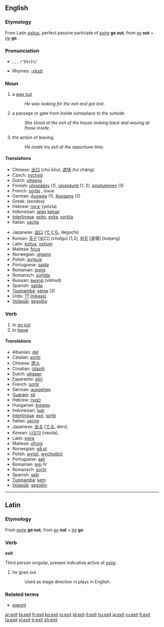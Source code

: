 ==English==

===Etymology===
From Latin ''[[exitus]]'', perfect passive participle of  ''[[exire]]'' '''go out''', from ''[[ex]]'' '''out''' + ''[[ire]]'' '''go'''.

===Pronunciation===
*{{IPA|/ˈɛgzɪt/}}, {{IPAchar|/ˈɛksɪt/}}, {{SAMPA|/"EgzIt/}}, <tt>/"EksIt/</tt>
*Rhymes: [[Rhymes:English:-ɛksɪt|-ɛksɪt]]

===Noun===
{{en-noun}}

# a [[way out]]
#:''He was looking for the exit and got lost''.
# a passage or gate from inside someplace to the outside
#:''She stood at the exit of the house looking back and waving at those inside''.
# the action of leaving
#:''He made his exit at the opportune time''.

====Translations====
{{top}}
*Chinese: [[出口]] (chū kǒu), [[退场]] (tuì chǎng)
*Czech: [[východ]]
*Dutch: [[uitgang]]
*Finnish: [[ulospääsy]] (1), [[uloskäynti]] (1, 2), [[poistuminen]] (3)
*French: [[sortie]] {{f}}, issue {{f}}
*German: [[Ausweg]] {{m}} (1), [[Ausgang]] {{m}} (2)
*Greek: (exodos)
*Hebrew: [[יציאה]] (yetzia)
*Indonesian: [[jalan]] [[keluar]]
*[[Interlingua]]: [[exito]], [[exita]], [[sortita]]
*Italian: [[uscita]] {{f}}
{{mid}}
*Japanese: [[出口]] ([[でぐち]], deguchi)
*Korean: [[출구]] [出口] (chulgu) (1,2), [[퇴장]] [退場] (toejang)
*Latin: [[exitus]], [[ostium]]
*Maltese: [[ħruġ]]
*Norwegian: [[utgang]]
*Polish: [[wyjście]] {{n}}
*Portuguese: [[saída]] {{f}}
*Romanian: [[ieşire]] {{f}}
*Romansch: [[sortida]] {{f}}
*Russian: [[выход]] (vikhod)
*Spanish: [[salida]] {{f}}
*[[Tupinambá]]: [[sema]] (3)
*Urdu: [[??]] [[(nikaas)]] {{m}}
*[[Volapük]]: [[segolöp]]
{{bottom}}

===Verb===
{{en-verb}}

# to [[go out]]
# to [[leave]]

====Translations====
{{top}}
*Albanian: [[del]]
*Catalan: [[sortir]]
*Chinese: [[熄火]]
*Croatian: [[izlaziti]]
*Dutch: [[uit]][[gaan]]
*Esperanto: [[el]][[iri]]
*French: [[sortir]]
*German: [[aus]][[gehen]]
*[[Guarani]]: [[sẽ]]
*Hebrew: [[לצאת]]
*Hungarian: [[ki]][[megy]]
*Indonesian: [[luar]]
*[[Interlingua]]: [[exir]], [[sortir]]
*Italian: [[uscire]]
*Japanese: [[出る]] ([[でる]], deru)
*Korean: [[나오다]] (naoda),
*Latin: [[exire]]
*Maltese: [[oħroġ]]
*Norwegian: [[gå ut]]
*Polish: [[wyjść]], [[wychodzić]]
*Portuguese: [[sair]]
*Romanian: [[ieşi]] ''IV''
*Romansch: [[sortir]]
*Spanish: [[salir]]
*[[Tupinambá]]: [[sem]]
*[[Volapük]]: [[segolön]]
{{bottom}}

----

==Latin==

===Etymology===
From ''[[exire]]'' '''go out''', from ''[[ex]]'' '''out''' + ''[[ire]]'' '''go'''

===Verb===
'''exit'''

Third person singular, present indicative active of ''[[exire]]''.

# he goes out
#: Used as stage direction in plays in English.

===Related terms===
*[[exeunt]]

[[ar:exit]]
[[fa:exit]]
[[fr:exit]]
[[ko:exit]]
[[io:exit]]
[[id:exit]]
[[it:exit]]
[[hu:exit]]
[[ja:exit]]
[[ru:exit]]
[[fi:exit]]
[[ta:exit]]
[[vi:exit]]
[[tr:exit]]
[[zh:exit]]